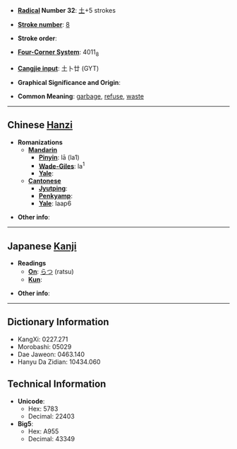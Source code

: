 * '''[[Wiktionary:Chinese radical index| Radical]] Number 32''': [[Wiktionary:Chinese radical index 土|土]]+5 strokes

* '''[[Wiktionary:Chinese total strokes index|Stroke number]]''': [[Wiktionary:Chinese total strokes index 8|8]]

* '''Stroke order''': 

* '''[[Wiktionary:Chinese four corner index|Four-Corner System]]''': 4011<sub>8</sub>

* '''[[Wiktionary:Chinese Cangjie index|Cangjie input]]''': 土卜廿 (GYT)

* '''Graphical Significance and Origin''': 

* '''Common Meaning''': [[garbage]], [[refuse]], [[waste]]

----

== Chinese [[Hanzi]] ==

* '''Romanizations'''
** '''[[Mandarin]]'''
*** '''[[Pinyin]]''': lā (la1)
*** '''[[Wade-Giles]]''': la<sup>1</sup>
*** '''[[Yale]]''': 
** '''[[Cantonese]]'''
*** '''[[Jyutping]]''':
*** '''[[Penkyamp]]''': 
*** '''[[Yale]]''': laap6

* '''Other info''': 

----

== Japanese [[Kanji]] ==

* '''Readings'''
** '''[[On]]''': [[らつ]] (ratsu)
** '''[[Kun]]''': 

* '''Other info''':  

----

== Dictionary Information ==

* KangXi: 0227.271
* Morobashi: 05029
* Dae Jaweon: 0463.140
* Hanyu Da Zidian: 10434.060

== Technical Information ==

* '''Unicode''':
** Hex: 5783
** Decimal: 22403
* '''Big5''':
** Hex: A955
** Decimal: 43349